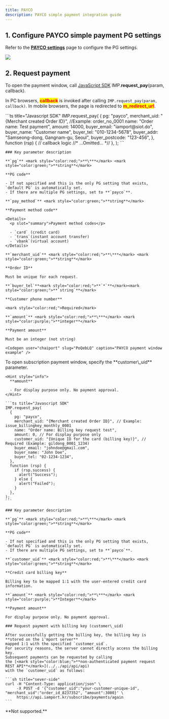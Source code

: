 ```yaml
---
title: PAYCO
description: PAYCO simple payment integration guide
---
```



## 1. Configure PAYCO simple payment PG settings

Refer to the [**PAYCO settings**](../../ready/2-pg/pg/undefined-3) page
to configure the PG settings.

![](</gitbook-assets/en/screenshot 2022-06-01 6.25.22.png>)

## 2. Request payment

To open the payment window, call [JavaScript SDK](../../sdk/javascript-sdk/readme)
IMP.**request\_pay**(param, callback).

In PC browsers, <mark style="color:red;">**callback**</mark> is invoked after calling `IMP.request_pay(param, callback)`.
In mobile browsers, the page is redirected to <mark style="color:red;">**m\_redirect\_url**</mark>.

<Tabs>
  <Tab title="General payment request">
    ```ts title="Javascript SDK"
    IMP.request_pay(
      {
        pg: "payco",
        merchant_uid: "{Merchant created Order ID}", //Example: order_no_0001
        name: "Order name: Test payment",
        amount: 14000,
        buyer_email: "iamport@siot.do",
        buyer_name: "Customer name",
        buyer_tel: "010-1234-5678",
        buyer_addr: "Samseong-dong, Gangnam-gu, Seoul",
        buyer_postcode: "123-456",
      },
      function (rsp) {
        // callback logic
        //* ...Omitted... *//
      },
    );
    ```

    ### Key parameter description

    **`pg`** <mark style="color:red;">**\***</mark> <mark style="color:green;">**string**</mark>

    **PG code**

    - If not specified and this is the only PG setting that exists, `default PG` is automatically set.
    - If there are multiple PG settings, set to **`payco`**.

    **`pay_method`** <mark style="color:green;">**string**</mark>

    **Payment method code**

    <Details>
      <p slot="summary">Payment method codes</p>

      - `card` (credit card)
      - `trans`(instant account transfer)
      - `vbank`(virtual account)
    </Details>

    **`merchant_uid`** <mark style="color:red;">**\***</mark> <mark style="color:green;">**string**</mark>

    **Order ID**

    Must be unique for each request.

    **`buyer_tel`**<mark style="color:red;">**`*`**</mark><mark style="color:green;">**`string`**</mark>

    **Customer phone number**

    <mark style="color:red;">Required</mark>

    **`amount`** <mark style="color:red;">**\***</mark> <mark style="color:purple;">**integer**</mark>

    **Payment amount**

    Must be an integer (not string)

    <Codepen user="chaiport" slug="PoQebLQ" caption="PAYCO payment window example" />
  </Tab>

  <Tab title="Subscription payment request">
    To open subscription payment window, specify the **customer\_uid** parameter.

    <Hint style="info">
      **amount**

      - For display purpose only. No payment approval.
    </Hint>

    ```ts title="Javascript SDK"
    IMP.request_pay(
      {
        pg: "payco",
        merchant_uid: "{Merchant created Order ID}", // Example: issue_billingkey_monthly_0001
        name: "Order name: Billing key request test",
        amount: 0, // For display purpose only
        customer_uid: "{Unique ID for the card (billing key)}", // Required (Example: gildong_0001_1234)
        buyer_email: "johndoe@gmail.com",
        buyer_name: "John Doe",
        buyer_tel: "02-1234-1234",
      },
      function (rsp) {
        if (rsp.success) {
          alert("Success");
        } else {
          alert("Failed");
        }
      },
    );
    ```

    ### Key parameter description

    **`pg`** <mark style="color:red;">**\***</mark> <mark style="color:green;">**string**</mark>

    **PG code**

    - If not specified and this is the only PG setting that exists, `default PG` is automatically set.
    - If there are multiple PG settings, set to **`payco`**.

    **`customer_uid`** <mark style="color:red;">**\***</mark> <mark style="color:green;">**string**</mark>

    **Credit card billing key**

    Billing key to be mapped 1:1 with the user-entered credit card information.

    **`amount`** <mark style="color:red;">**\***</mark> <mark style="color:purple;">**Integer**</mark>

    **Payment amount**

    For display purpose only. No payment approval.

    ### Request payment with billing key (customer\_uid)

    After successfully getting the billing key, the billing key is **stored on the i'mport server**
    mapped 1:1 with the specified `customer_uid`.
    For security reasons, the server cannot directly access the billing key.
    Subsequent payments can be requested by calling
    the [<mark style="color:blue;">**non-authenticated payment request REST API**</mark>](../../api/api/api)
    with the `customer_uid` as follows:

    ```sh title="sever-side"
    curl -H "Content-Type: application/json" \
         -X POST -d '{"customer_uid":"your-customer-unique-id", "merchant_uid":"order_id_8237352", "amount":3000}' \
         https://api.iamport.kr/subscribe/payments/again
    ```
  </Tab>

  <Tab title="Subscription payment API request">
    **Not supported.**
  </Tab>
</Tabs>
